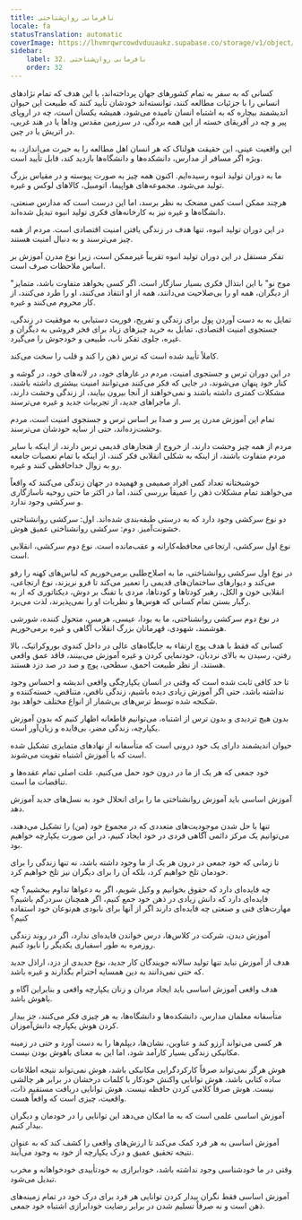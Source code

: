 ```yaml
---
title: نافرمانی روان‌شناختی
locale: fa
statusTranslation: automatic
coverImage: https://lhvmrqwrcowdvduuaukz.supabase.co/storage/v1/object/public/strapi-uploads/small_cover-educacion-fundamental.webp-2d51a7828a2b1309555be27f7e2a61a0.webp
sidebar:
    label: 32. نافرمانی روان‌شناختی
    order: 32
---
```

کسانی که به سفر به تمام کشورهای جهان پرداخته‌اند، با این هدف که تمام نژادهای انسانی را با جزئیات مطالعه کنند، توانسته‌اند خودشان تأیید کنند که طبیعت این حیوان اندیشمند بیچاره که به اشتباه انسان نامیده می‌شود، همیشه یکسان است، چه در اروپای پیر و چه در آفریقای خسته از این همه بردگی، در سرزمین مقدس وداها یا در هند غربی، در اتریش یا در چین.

این واقعیت عینی، این حقیقت هولناک که هر انسان اهل مطالعه را به حیرت می‌اندازد، به ویژه اگر مسافر از مدارس، دانشکده‌ها و دانشگاه‌ها بازدید کند، قابل تأیید است.

ما به دوران تولید انبوه رسیده‌ایم. اکنون همه چیز به صورت پیوسته و در مقیاس بزرگ تولید می‌شود. مجموعه‌های هواپیما، اتومبیل، کالاهای لوکس و غیره.

هرچند ممکن است کمی مضحک به نظر برسد، اما این درست است که مدارس صنعتی، دانشگاه‌ها و غیره نیز به کارخانه‌های فکری تولید انبوه تبدیل شده‌اند.

در این دوران تولید انبوه، تنها هدف در زندگی یافتن امنیت اقتصادی است. مردم از همه چیز می‌ترسند و به دنبال امنیت هستند.

تفکر مستقل در این دوران تولید انبوه تقریباً غیرممکن است، زیرا نوع مدرن آموزش بر اساس ملاحظات صرف است.

"موج نو" با این ابتذال فکری بسیار سازگار است. اگر کسی بخواهد متفاوت باشد، متمایز از دیگران، همه او را بی‌صلاحیت می‌دانند، همه از او انتقاد می‌کنند، او را طرد می‌کنند، از کار محروم می‌کنند و غیره.

تمایل به به دست آوردن پول برای زندگی و تفریح، فوریت دستیابی به موفقیت در زندگی، جستجوی امنیت اقتصادی، تمایل به خرید چیزهای زیاد برای فخر فروشی به دیگران و غیره، جلوی تفکر ناب، طبیعی و خودجوش را می‌گیرد.

کاملاً تأیید شده است که ترس ذهن را کند و قلب را سخت می‌کند.

در این دوران ترس و جستجوی امنیت، مردم در غارهای خود، در لانه‌های خود، در گوشه و کنار خود پنهان می‌شوند، در جایی که فکر می‌کنند می‌توانند امنیت بیشتری داشته باشند، مشکلات کمتری داشته باشند و نمی‌خواهند از آنجا بیرون بیایند، از زندگی وحشت دارند، از ماجراهای جدید، از تجربیات جدید و غیره می‌ترسند.

تمام این آموزش مدرن پر سر و صدا بر اساس ترس و جستجوی امنیت است، مردم وحشت‌زده‌اند، حتی از سایه خودشان می‌ترسند.

مردم از همه چیز وحشت دارند، از خروج از هنجارهای قدیمی ترس دارند، از اینکه با سایر مردم متفاوت باشند، از اینکه به شکلی انقلابی فکر کنند، از اینکه با تمام تعصبات جامعه رو به زوال خداحافظی کنند و غیره.

خوشبختانه تعداد کمی افراد صمیمی و فهمیده در جهان زندگی می‌کنند که واقعاً می‌خواهند تمام مشکلات ذهن را عمیقاً بررسی کنند، اما در اکثر ما حتی روحیه ناسازگاری و سرکشی وجود ندارد.

دو نوع سرکشی وجود دارد که به درستی طبقه‌بندی شده‌اند. اول: سرکشی روانشناختی خشونت‌آمیز. دوم: سرکشی روانشناختی عمیق هوش.

نوع اول سرکشی، ارتجاعی محافظه‌کارانه و عقب‌مانده است. نوع دوم سرکشی، انقلابی است.

در نوع اول سرکشی روانشناختی، ما به اصلاح‌طلبی برمی‌خوریم که لباس‌های کهنه را رفو می‌کند و دیوارهای ساختمان‌های قدیمی را تعمیر می‌کند تا فرو نریزند، نوع ارتجاعی، انقلابی خون و الکل، رهبر کودتاها و کودتاها، مردی با تفنگ بر دوش، دیکتاتوری که از به رگبار بستن تمام کسانی که هوس‌ها و نظریات او را نمی‌پذیرند، لذت می‌برد.

در نوع دوم سرکشی روانشناختی، ما به بودا، عیسی، هرمس، متحول کننده، شورشی هوشمند، شهودی، قهرمانان بزرگ انقلاب آگاهی و غیره برمی‌خوریم.

کسانی که فقط با هدف پوچ ارتقاء به جایگاه‌های عالی در داخل کندوی بوروکراتیک، بالا رفتن، رسیدن به بالای نردبان، خودنمایی کردن و غیره آموزش می‌بینند، فاقد عمق واقعی هستند، از نظر طبیعت احمق، سطحی، پوچ و صد در صد دزد هستند.

تا حد کافی ثابت شده است که وقتی در انسان یکپارچگی واقعی اندیشه و احساس وجود نداشته باشد، حتی اگر آموزش زیادی دیده باشیم، زندگی ناقص، متناقض، خسته‌کننده و شکنجه شده توسط ترس‌های بی‌شمار از انواع مختلف خواهد بود.

بدون هیچ تردیدی و بدون ترس از اشتباه، می‌توانیم قاطعانه اظهار کنیم که بدون آموزش یکپارچه، زندگی مضر، بی‌فایده و زیان‌آور است.

حیوان اندیشمند دارای یک خود درونی است که متأسفانه از نهادهای متمایزی تشکیل شده است که با آموزش اشتباه تقویت می‌شوند.

خود جمعی که هر یک از ما در درون خود حمل می‌کنیم، علت اصلی تمام عقده‌ها و تناقضات ما است.

آموزش اساسی باید آموزش روانشناختی ما را برای انحلال خود به نسل‌های جدید آموزش دهد.

تنها با حل شدن موجودیت‌های متعددی که در مجموع خود (من) را تشکیل می‌دهند، می‌توانیم یک مرکز دائمی آگاهی فردی در خود ایجاد کنیم، در این صورت یکپارچه خواهیم بود.

تا زمانی که خود جمعی در درون هر یک از ما وجود داشته باشد، نه تنها زندگی را برای خودمان تلخ خواهیم کرد، بلکه آن را برای دیگران نیز تلخ خواهیم کرد.

چه فایده‌ای دارد که حقوق بخوانیم و وکیل شویم، اگر به دعواها تداوم ببخشیم؟ چه فایده‌ای دارد که دانش زیادی در ذهن خود جمع کنیم، اگر همچنان سردرگم باشیم؟ مهارت‌های فنی و صنعتی چه فایده‌ای دارند اگر از آنها برای نابودی هم‌نوعان خود استفاده کنیم؟

آموزش دیدن، شرکت در کلاس‌ها، درس خواندن فایده‌ای ندارد، اگر در روند زندگی روزمره به طور اسفباری یکدیگر را نابود کنیم.

هدف از آموزش نباید تنها تولید سالانه جویندگان کار جدید، نوع جدیدی از دزد، اراذل جدید که حتی نمی‌دانند به دین همسایه احترام بگذارند و غیره باشد.

هدف واقعی آموزش اساسی باید ایجاد مردان و زنان یکپارچه واقعی و بنابراین آگاه و باهوش باشد.

متأسفانه معلمان مدارس، دانشکده‌ها و دانشگاه‌ها، به هر چیزی فکر می‌کنند، جز بیدار کردن هوش یکپارچه دانش‌آموزان.

هر کسی می‌تواند آرزو کند و عناوین، نشان‌ها، دیپلم‌ها را به دست آورد و حتی در زمینه مکانیکی زندگی بسیار کارآمد شود، اما این به معنای باهوش بودن نیست.

هوش هرگز نمی‌تواند صرفاً کارکردگرایی مکانیکی باشد، هوش نمی‌تواند نتیجه اطلاعات ساده کتابی باشد، هوش توانایی واکنش خودکار با کلمات درخشان در برابر هر چالشی نیست. هوش صرفاً کلامی کردن حافظه نیست. هوش توانایی دریافت مستقیم ذات، واقعیت، چیزی است که واقعاً هست.

آموزش اساسی علمی است که به ما امکان می‌دهد این توانایی را در خودمان و دیگران بیدار کنیم.

آموزش اساسی به هر فرد کمک می‌کند تا ارزش‌های واقعی را کشف کند که به عنوان نتیجه تحقیق عمیق و درک یکپارچه از خود به وجود می‌آیند.

وقتی در ما خودشناسی وجود نداشته باشد، خودابرازی به خودتأییدی خودخواهانه و مخرب تبدیل می‌شود.

آموزش اساسی فقط نگران بیدار کردن توانایی هر فرد برای درک خود در تمام زمینه‌های ذهن است و نه صرفاً تسلیم شدن در برابر رضایت خودابرازی اشتباه خود جمعی.

